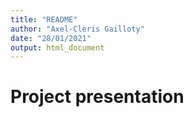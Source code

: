 ```yaml
---
title: "README"
author: "Axel-Cleris Gailloty"
date: "28/01/2021"
output: html_document
---
```


# Project presentation 

